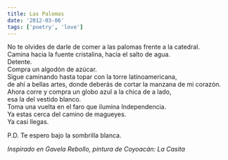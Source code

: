 ```yaml
---
title: Las Palomas
date: '2012-03-06'
tags: ['poetry', 'love']
---
```


<div className="italic">
No te olvides de darle de comer a las palomas frente a la catedral.<br/>
Camina hacia la fuente cristalina, hacia el salto de agua.<br/>
Detente.<br/>
Compra un algodón de azúcar.<br/>
Sigue caminando hasta topar con la torre latinoamericana,<br/>
de ahí a bellas artes, donde deberás de cortar la manzana de mi corazón.<br/>
Ahora corre y compra un globo azul a la chica de a lado,<br/>
esa la del vestido blanco.<br/>
Toma una vuelta en el faro que ilumina Independencia.<br/>
Ya estas cerca del camino de magueyes.<br/>
Ya casi llegas.<br/>

P.D. Te espero bajo la sombrilla blanca.<br/>
</div>

*Inspirado en Gavela Rebollo, pintura de Coyoacán: La Casita*
